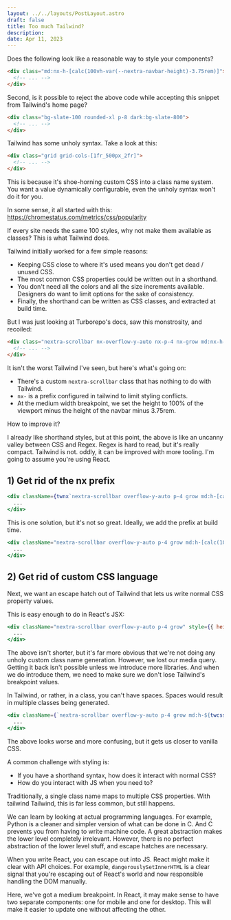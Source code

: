 ```yaml
---
layout: ../../layouts/PostLayout.astro
draft: false
title: Too much Tailwind?
description:
date: Apr 11, 2023
---
```



Does the following look like a reasonable way to style your components?

```html
<div class="md:nx-h-[calc(100vh-var(--nextra-navbar-height)-3.75rem)]">
  <!-- ... -->
</div>
```

Second, is it possible to reject the above code while accepting this snippet from Tailwind's home page?

```html
<div class="bg-slate-100 rounded-xl p-8 dark:bg-slate-800">
  <!-- ... -->
</div>
```

Tailwind has some unholy syntax. Take a look at this:
```html
<div class="grid grid-cols-[1fr_500px_2fr]">
  <!-- ... -->
</div>
```

This is because it's shoe-horning custom CSS into a class name system. You want a value dynamically configurable, even the unholy syntax won't do it for you.

In some sense, it all started with this:
https://chromestatus.com/metrics/css/popularity

<S3Image src="posts/most-popular-styles.png" />

If every site needs the same 100 styles, why not make them available as classes? This is what Tailwind does.

Tailwind initially worked for a few simple reasons:
- Keeping CSS close to where it's used means you don't get dead / unused CSS.
- The most common CSS properties could be written out in a shorthand.
- You don't need all the colors and all the size increments available. Designers do want to limit options for the sake of consistency.
- Finally, the shorthand can be written as CSS classes, and extracted at build time.

But I was just looking at Turborepo's docs, saw this monstrosity, and recoiled:

```html
<div class="nextra-scrollbar nx-overflow-y-auto nx-p-4 nx-grow md:nx-h-[calc(100vh-var(--nextra-navbar-height)-3.75rem)]">
  <!-- ... -->
</div>
```

It isn't the worst Tailwind I've seen, but here's what's going on:
- There's a custom `nextra-scrollbar` class that has nothing to do with Tailwind.
- `nx-` is a prefix configured in tailwind to limit styling conflicts.
- At the medium width breakpoint, we set the height to 100% of the viewport minus the height of the navbar minus 3.75rem.

How to improve it?

I already like shorthand styles, but at this point, the above is like an uncanny valley between CSS and Regex. Regex is hard to read, but it's really compact. Tailwind is not. oddly, it can be improved with more tooling. I'm going to assume you're using React.

## 1) Get rid of the nx prefix

```jsx
<div className={twnx`nextra-scrollbar overflow-y-auto p-4 grow md:h-[calc(100vh-var(--nextra-navbar-height)-3.75rem)]`}>
  ...
</div>
```

This is one solution, but it's not so great. Ideally, we add the prefix at build time.

```jsx
<div className="nextra-scrollbar overflow-y-auto p-4 grow md:h-[calc(100vh-var(--nextra-navbar-height)-3.75rem)]">
  ...
</div>
```

## 2) Get rid of custom CSS language

Next, we want an escape hatch out of Tailwind that lets us write normal CSS property values.

This is easy enough to do in React's JSX:

```jsx
<div className="nextra-scrollbar overflow-y-auto p-4 grow" style={{ height: "calc(100vh - var(--nextra-navbar-height) - 3.75rem)"}}>
  ...
</div>
```

The above isn't shorter, but it's far more obvious that we're not doing any unholy custom class name generation. However, we lost our media query. Getting it back isn't possible unless we introduce more libraries. And when we do introduce them, we need to make sure we don't lose Tailwind's breakpoint values.

In Tailwind, or rather, in a class, you can't have spaces. Spaces would result in multiple classes being generated.

```jsx
<div className={`nextra-scrollbar overflow-y-auto p-4 grow md:h-${twcss`calc(100vh - var(--nextra-navbar-height) - 3.75rem)`}`}>
  ...
</div>
```

The above looks worse and more confusing, but it gets us closer to vanilla CSS.

A common challenge with styling is:
- If you have a shorthand syntax, how does it interact with normal CSS?
- How do you interact with JS when you need to?

Traditionally, a single class name maps to multiple CSS properties. With tailwind Tailwind, this is far less common, but still happens.

We can learn by looking at actual programming languages. For example, Python is a cleaner and simpler version of what can be done in C. And C prevents you from having to write machine code. A great abstraction makes the lower level completely irrelevant. However, there is no perfect abstraction of the lower level stuff, and escape hatches are necessary.

When you write React, you can escape out into JS. React might make it clear with API choices. For example, `dangerouslySetInnerHTML` is a clear signal that you're escaping out of React's world and now responsible handling the DOM manually.

Here, we've got a medium breakpoint. In React, it may make sense to have two separate components: one for mobile and one for desktop. This will make it easier to update one without affecting the other.